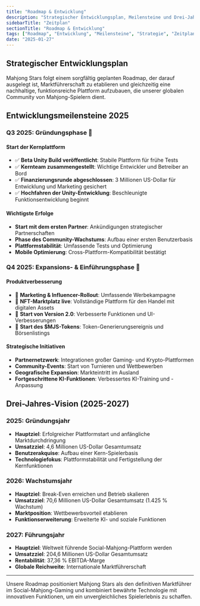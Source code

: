 ```yaml
---
title: "Roadmap & Entwicklung"
description: "Strategischer Entwicklungsplan, Meilensteine und Drei-Jahres-Vision, um die führende Social-Mahjong-Plattform zu werden"
sidebarTitle: "Zeitplan"
sectionTitle: "Roadmap & Entwicklung"
tags: ["Roadmap", "Entwicklung", "Meilensteine", "Strategie", "Zeitplan"]
date: "2025-01-27"
---
```


## Strategischer Entwicklungsplan

Mahjong Stars folgt einem sorgfältig geplanten Roadmap, der darauf ausgelegt ist, Marktführerschaft zu etablieren und gleichzeitig eine nachhaltige, funktionsreiche Plattform aufzubauen, die unserer globalen Community von Mahjong-Spielern dient.

## Entwicklungsmeilensteine 2025

### Q3 2025: Gründungsphase 🚀

#### Start der Kernplattform
- ✅ **Beta Unity Build veröffentlicht**: Stabile Plattform für frühe Tests
- ✅ **Kernteam zusammengestellt**: Wichtige Entwickler und Betreiber an Bord
- ✅ **Finanzierungsrunde abgeschlossen**: 3 Millionen US-Dollar für Entwicklung und Marketing gesichert
- ✅ **Hochfahren der Unity-Entwicklung**: Beschleunigte Funktionsentwicklung beginnt

#### Wichtigste Erfolge
- **Start mit dem ersten Partner**: Ankündigungen strategischer Partnerschaften
- **Phase des Community-Wachstums**: Aufbau einer ersten Benutzerbasis
- **Plattformstabilität**: Umfassende Tests und Optimierung
- **Mobile Optimierung**: Cross-Plattform-Kompatibilität bestätigt

### Q4 2025: Expansions- & Einführungsphase 🌟

#### Produktverbesserung
- 🎯 **Marketing & Influencer-Rollout**: Umfassende Werbekampagne
- 🎯 **NFT-Marktplatz live**: Vollständige Plattform für den Handel mit digitalen Assets
- 🎯 **Start von Version 2.0**: Verbesserte Funktionen und UI-Verbesserungen
- 🎯 **Start des $MJS-Tokens**: Token-Generierungsereignis und Börsenlistings

#### Strategische Initiativen
- **Partnernetzwerk**: Integrationen großer Gaming- und Krypto-Plattformen
- **Community-Events**: Start von Turnieren und Wettbewerben
- **Geografische Expansion**: Markteintritt im Ausland
- **Fortgeschrittene KI-Funktionen**: Verbessertes KI-Training und -Anpassung


## Drei-Jahres-Vision (2025-2027)

### 2025: Gründungsjahr
- **Hauptziel**: Erfolgreicher Plattformstart und anfängliche Marktdurchdringung
- **Umsatzziel**: 4,6 Millionen US-Dollar Gesamtumsatz
- **Benutzerakquise**: Aufbau einer Kern-Spielerbasis
- **Technologiefokus**: Plattformstabilität und Fertigstellung der Kernfunktionen

### 2026: Wachstumsjahr
- **Hauptziel**: Break-Even erreichen und Betrieb skalieren
- **Umsatzziel**: 70,6 Millionen US-Dollar Gesamtumsatz (1.425 % Wachstum)
- **Marktposition**: Wettbewerbsvorteil etablieren
- **Funktionserweiterung**: Erweiterte KI- und soziale Funktionen

### 2027: Führungsjahr
- **Hauptziel**: Weltweit führende Social-Mahjong-Plattform werden
- **Umsatzziel**: 204,6 Millionen US-Dollar Gesamtumsatz
- **Rentabilität**: 37,36 % EBITDA-Marge
- **Globale Reichweite**: Internationale Marktführerschaft

---

Unsere Roadmap positioniert Mahjong Stars als den definitiven Marktführer im Social-Mahjong-Gaming und kombiniert bewährte Technologie mit innovativen Funktionen, um ein unvergleichliches Spielerlebnis zu schaffen.